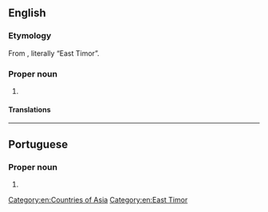{{also|Timor Leste}}
==English==
{{wikipedia}}

===Etymology===
From {{etyl|pt|en}} {{m|pt|Timor-Leste}}, literally “East Timor”.

===Proper noun===
{{en-proper noun}}

# {{senseid|en|Q574}}{{synonym of|East Timor|lang=en}}

====Translations====
{{trans-see|id=Q574|East Timor}}

[[Category:en:Countries of Asia]]
[[Category:en:East Timor]]

----

==Portuguese==

===Proper noun===
{{pt-proper noun|m}}

# {{alternative spelling of|Timor Leste|lang=pt}}